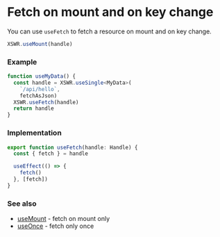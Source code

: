 # Fetch on mount and on key change

You can use `useFetch` to fetch a resource on mount and on key change.

```typescript
XSWR.useMount(handle) 
```

### Example

```typescript
function useMyData() {
  const handle = XSWR.useSingle<MyData>(
    `/api/hello`, 
    fetchAsJson)
  XSWR.useFetch(handle)
  return handle
}
```

### Implementation

```typescript
export function useFetch(handle: Handle) {
  const { fetch } = handle

  useEffect(() => {
    fetch()
  }, [fetch])
}
```

### See also

- [useMount](/features/use-mount) - fetch on mount only
- [useOnce](/features/use-once) - fetch only once